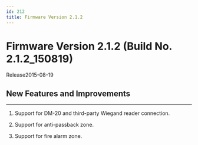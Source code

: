 ```yaml
---
id: 212
title: Firmware Version 2.1.2
---
```


# Firmware Version 2.1.2 (Build No. 2.1.2_150819)

Release<Separator/>2015-08-19

## New Features and Improvements

---

1. Support for DM-20 and third-party Wiegand reader connection.

1. Support for anti-passback zone.

1. Support for fire alarm zone.